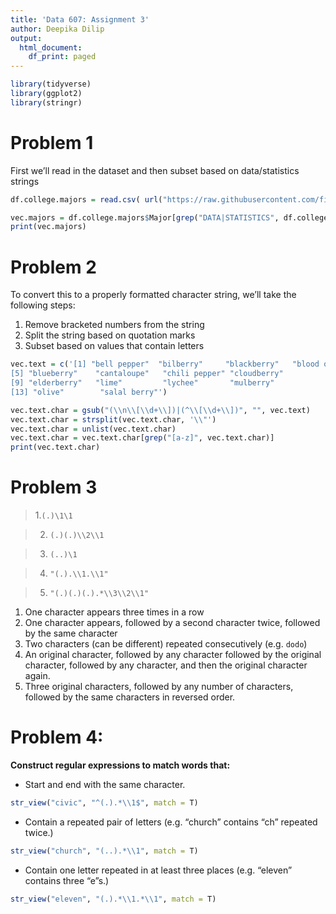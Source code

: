```yaml
---
title: 'Data 607: Assignment 3'
author: Deepika Dilip
output:
  html_document:
    df_print: paged
---
```


```r
library(tidyverse)
library(ggplot2)
library(stringr)
```


# Problem 1

First we'll read in the dataset and then subset based on data/statistics strings

```r
df.college.majors = read.csv( url("https://raw.githubusercontent.com/fivethirtyeight/data/master/college-majors/majors-list.csv"))

vec.majors = df.college.majors$Major[grep("DATA|STATISTICS", df.college.majors$Major)] 
print(vec.majors)
```


# Problem 2

To convert this to a properly formatted character string, we'll take the following steps:

1. Remove bracketed numbers from the string
2. Split the string based on quotation marks
3. Subset based on values that contain letters


```r
vec.text = c('[1] "bell pepper"  "bilberry"     "blackberry"   "blood orange"
[5] "blueberry"    "cantaloupe"   "chili pepper" "cloudberry"  
[9] "elderberry"   "lime"         "lychee"       "mulberry"    
[13] "olive"        "salal berry"')

vec.text.char = gsub("(\\n\\[\\d+\\])|(^\\[\\d+\\])", "", vec.text)
vec.text.char = strsplit(vec.text.char, '\\"')
vec.text.char = unlist(vec.text.char)
vec.text.char = vec.text.char[grep("[a-z]", vec.text.char)]
print(vec.text.char)
```

# Problem 3


> 1.`(.)\1\1`

> 2. `(.)(.)\\2\\1`

> 3. `(..)\1`

> 4. `"(.).\\1.\\1"`

> 5. `"(.)(.)(.).*\\3\\2\\1"`

1. One character appears three times in a row
2. One character appears, followed by a second character twice, followed by the same character
3. Two characters (can be different) repeated consecutively (e.g. `dodo`)
4. An original character, followed by any character followed by the original character, followed by any character, and then the original character again.
5. Three original characters, followed by any number of characters, followed by the same characters in reversed order.


# Problem 4: 

**Construct regular expressions to match words that:** 

* Start and end with the same character.

```r
str_view("civic", "^(.).*\\1$", match = T)
```

* Contain a repeated pair of letters (e.g. "church" contains "ch" repeated twice.)

```r
str_view("church", "(..).*\\1", match = T)
```


* Contain one letter repeated in at least three places (e.g. "eleven" contains three "e"s.)

```r
str_view("eleven", "(.).*\\1.*\\1", match = T)
```